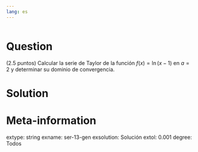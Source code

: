 ```yaml
---
lang: es
---
```


```r
```

Question
========
(2.5 puntos) Calcular la serie de Taylor de la función $f(x)=\ln(x-1)$ en $a=2$ y determinar su dominio de convergencia.

Solution
========



Meta-information
================
extype: string
exname: ser-13-gen
exsolution: Solución
extol: 0.001
degree: Todos